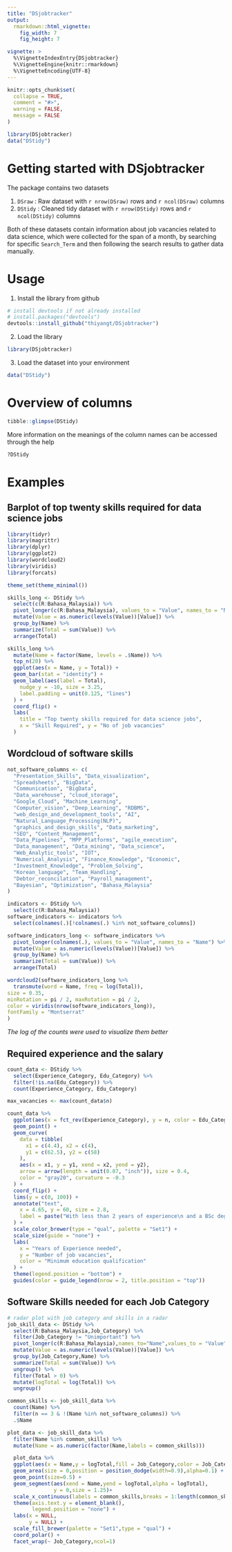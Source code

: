 ```yaml
---
title: "DSjobtracker"
output: 
  rmarkdown::html_vignette:
    fig_width: 7
    fig_height: 7

vignette: >
  %\VignetteIndexEntry{DSjobtracker}
  %\VignetteEngine{knitr::rmarkdown}
  %\VignetteEncoding{UTF-8}
---
```


```r
knitr::opts_chunk$set(
  collapse = TRUE,
  comment = "#>",
  warning = FALSE,
  message = FALSE
)
```

```r
library(DSjobtracker)
data("DStidy")
```

# Getting started with DSjobtracker

The package contains two datasets

1. ```DSraw``` : Raw dataset with `r nrow(DSraw)` rows and `r ncol(DSraw)` columns
2. ```DStidy``` : Cleaned tidy dataset with `r nrow(DStidy)` rows and `r ncol(DStidy)` columns

Both of these datasets contain information about job vacancies related to data science, which were collected for the span of a month, by searching for specific ```Search_Term``` and then following the search results to gather data manually. 

# Usage

1. Install the library from github

```r
# install devtools if not already installed
# install.packages("devtools")
devtools::install_github("thiyangt/DSjobtracker")
```

2. Load the library 

```r
library(DSjobtracker)
```

3. Load the dataset into your environment

```r
data("DStidy")
```

# Overview of columns

```r
tibble::glimpse(DStidy)
```

More information on the meanings of the column names can be accessed through the help

```r
?DStidy
```

# Examples

## Barplot of top twenty skills required for data science jobs

```r
library(tidyr)
library(magrittr)
library(dplyr)
library(ggplot2)
library(wordcloud2)
library(viridis)
library(forcats)

theme_set(theme_minimal())

skills_long <- DStidy %>%
  select(c(R:Bahasa_Malaysia)) %>%
  pivot_longer(c(R:Bahasa_Malaysia), values_to = "Value", names_to = "Name") %>%
  mutate(Value = as.numeric(levels(Value))[Value]) %>%
  group_by(Name) %>%
  summarize(Total = sum(Value)) %>%
  arrange(Total)

skills_long %>%
  mutate(Name = factor(Name, levels = .$Name)) %>%
  top_n(20) %>%
  ggplot(aes(x = Name, y = Total)) +
  geom_bar(stat = "identity") +
  geom_label(aes(label = Total),
    nudge_y = -10, size = 3.25,
    label.padding = unit(0.125, "lines")
  ) +
  coord_flip() +
  labs(
    title = "Top twenty skills required for data science jobs",
    x = "Skill Required", y = "No of job vacancies"
  )
```

## Wordcloud of software skills

```r
not_software_columns <- c(
  "Presentation_Skills", "Data_visualization",
  "Spreadsheets", "BigData",
  "Communication", "BigData",
  "Data_warehouse", "cloud_storage",
  "Google_Cloud", "Machine_Learning",
  "Computer_vision", "Deep_Learning", "RDBMS",
  "web_design_and_development_tools", "AI",
  "Natural_Language_Processing(NLP)",
  "graphics_and_design_skills", "Data_marketing",
  "SEO", "Content_Management",
  "Data_Pipelines", "MPP_Platforms", "agile_execution",
  "Data_management", "Data_mining", "Data_science",
  "Web_Analytic_tools", "IOT",
  "Numerical_Analysis", "Finance_Knowledge", "Economic",
  "Investment_Knowledge", "Problem_Solving",
  "Korean_language", "Team_Handling",
  "Debtor_reconcilation", "Payroll_management",
  "Bayesian", "Optimization", "Bahasa_Malaysia"
)
```

```r
indicators <- DStidy %>%
  select(c(R:Bahasa_Malaysia))
software_indicators <- indicators %>%
  select(colnames(.)[!colnames(.) %in% not_software_columns])

software_indicators_long <- software_indicators %>%
  pivot_longer(colnames(.), values_to = "Value", names_to = "Name") %>%
  mutate(Value = as.numeric(levels(Value))[Value]) %>%
  group_by(Name) %>%
  summarize(Total = sum(Value)) %>%
  arrange(Total)

wordcloud2(software_indicators_long %>%
  transmute(word = Name, freq = log(Total)),
size = 0.35,
minRotation = pi / 2, maxRotation = pi / 2,
color = viridis(nrow(software_indicators_long)),
fontFamily = "Montserrat"
)
```


*The log of the counts were used to visualize them better*

## Required experience and the salary

```r
count_data <- DStidy %>%
  select(Experience_Category, Edu_Category) %>%
  filter(!is.na(Edu_Category)) %>%
  count(Experience_Category, Edu_Category)

max_vacancies <- max(count_data$n)

count_data %>%
  ggplot(aes(x = fct_rev(Experience_Category), y = n, color = Edu_Category, size = n)) +
  geom_point() +
  geom_curve(
    data = tibble(
      x1 = c(4.4), x2 = c(4),
      y1 = c(62.5), y2 = c(58)
    ),
    aes(x = x1, y = y1, xend = x2, yend = y2),
    arrow = arrow(length = unit(0.07, "inch")), size = 0.4,
    color = "gray20", curvature = -0.3
  ) +
  coord_flip() +
  lims(y = c(0, 100)) +
  annotate("text",
    x = 4.65, y = 60, size = 2.8,
    label = paste("With less than 2 years of experience\n and a BSc degree \n you can still apply for", max_vacancies, "job vacancies")
  ) +
  scale_color_brewer(type = "qual", palette = "Set1") +
  scale_size(guide = "none") +
  labs(
    x = "Years of Experience needed",
    y = "Number of job vacancies",
    color = "Minimum education qualification"
  ) +
  theme(legend.position = "bottom") +
  guides(color = guide_legend(nrow = 2, title.position = "top"))
```

## Software Skills needed for each Job Category

```r
# radar plot with job category and skills in a radar
job_skill_data <- DStidy %>% 
  select(R:Bahasa_Malaysia,Job_Category) %>% 
  filter(Job_Category != "Unimportant") %>% 
  pivot_longer(c(R:Bahasa_Malaysia),names_to="Name",values_to = "Value") %>%
  mutate(Value = as.numeric(levels(Value))[Value]) %>%
  group_by(Job_Category,Name) %>% 
  summarize(Total = sum(Value)) %>% 
  ungroup() %>% 
  filter(Total > 0) %>% 
  mutate(logTotal = log(Total)) %>%
  ungroup()

common_skills <- job_skill_data %>% 
  count(Name) %>% 
  filter(n == 3 & !(Name %in% not_software_columns)) %>% 
  .$Name

plot_data <- job_skill_data %>% 
  filter(Name %in% common_skills) %>% 
  mutate(Name = as.numeric(factor(Name,labels = common_skills)))

  plot_data %>% 
  ggplot(aes(x = Name,y = logTotal,fill = Job_Category,color = Job_Category))+
  geom_area(size = 0,position = position_dodge(width=0.9),alpha=0.1) + 
  geom_point(size=0.5) +
  geom_segment(aes(xend = Name,yend = logTotal,alpha = logTotal),
               y = 0,size = 1.25)+
  scale_x_continuous(labels = common_skills,breaks = 1:length(common_skills)) +
  theme(axis.text.y = element_blank(),
        legend.position = "none") + 
  labs(x = NULL,
       y = NULL) +
  scale_fill_brewer(palette = "Set1",type = "qual") + 
  coord_polar() + 
  facet_wrap(~ Job_Category,ncol=1)
```

